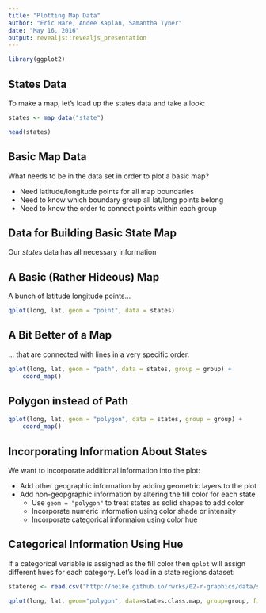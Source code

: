 ```yaml
---
title: "Plotting Map Data"
author: "Eric Hare, Andee Kaplan, Samantha Tyner"
date: "May 16, 2016"
output: revealjs::revealjs_presentation
---
```


```r
library(ggplot2)
```

## States Data

To make a map, let's load up the states data and take a look:

```r
states <- map_data("state")

head(states)
```

## Basic Map Data

What needs to be in the data set in order to plot a basic map?
  
- Need latitude/longitude points for all map boundaries
- Need to know which boundary group all lat/long points belong
- Need to know the order to connect points within each group

## Data for Building Basic State Map

Our *states* data has all necessary information

## A Basic (Rather Hideous) Map

A bunch of latitude longitude points...

```r
qplot(long, lat, geom = "point", data = states)
```

## A Bit Better of a Map

... that are connected with lines in a very specific order.

```r
qplot(long, lat, geom = "path", data = states, group = group) + 
    coord_map()
```

## Polygon instead of Path

```r
qplot(long, lat, geom = "polygon", data = states, group = group) + 
    coord_map()
```

## Incorporating Information About States

We want to incorporate additional information into the plot:

- Add other geographic information by adding geometric layers to the plot
- Add non-geopgraphic information by altering the fill color for each state
    - Use `geom = "polygon"` to treat states as solid shapes to add color
    - Incorporate numeric information using color shade or intensity
    - Incorporate categorical informaion using color hue
    
## Categorical Information Using Hue

If a categorical variable is assigned as the fill color then `qplot` will assign different hues for each category. Let's load in a state regions dataset:

```r
statereg <- read.csv("http://heike.github.io/rwrks/02-r-graphics/data/statereg.csv")
```


```r
qplot(long, lat, geom="polygon", data=states.class.map, group=group, fill=StateGroups, colour=I("black")) + coord_map() 
```
